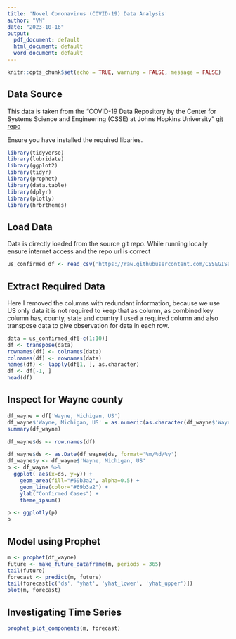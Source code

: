 ---
title: 'Novel Coronavirus (COVID-19) Data Analysis'
author: "VM"
date: "2023-10-16"
output:
  pdf_document: default
  html_document: default
  word_document: default
---

```{r setup, include=FALSE}
knitr::opts_chunk$set(echo = TRUE, warning = FALSE, message = FALSE)
```

## Data Source

This data is taken from the "COVID-19 Data Repository by the Center for Systems Science and Engineering (CSSE) at Johns Hopkins University" [git repo](https://github.com/CSSEGISandData/COVID-19)

Ensure you have installed the required libaries.

```{r library, message=FALSE, warning=FALSE, include=FALSE}
library(tidyverse)
library(lubridate)
library(ggplot2)
library(tidyr)
library(prophet)
library(data.table)
library(dplyr)
library(plotly)
library(hrbrthemes)
```

## Load Data

Data is directly loaded from the source git repo.  While running locally ensure internet access and the repo url is correct

```{r}
us_confirmed_df <- read_csv('https://raw.githubusercontent.com/CSSEGISandData/COVID-19/master/csse_covid_19_data/csse_covid_19_time_series/time_series_covid19_confirmed_US.csv') 
```

## Extract Required Data

Here I removed the columns with redundant information, because we use US only data it is not required to keep that as column, as combined key column has, county, state and country I used a required column and also transpose data to give observation for data in each row.


```{r}
data = us_confirmed_df[-c(1:10)]
df <- transpose(data)
rownames(df) <- colnames(data)
colnames(df) <- rownames(data)
names(df) <- lapply(df[1, ], as.character)
df <- df[-1, ]
head(df)
```

## Inspect for Wayne county


```{r}
df_wayne = df['Wayne, Michigan, US']
df_wayne$'Wayne, Michigan, US' = as.numeric(as.character(df_wayne$'Wayne, Michigan, US'))
summary(df_wayne)
```


```{r}
df_wayne$ds <- row.names(df)

df_wayne$ds <- as.Date(df_wayne$ds, format='%m/%d/%y')
df_wayne$y <- df_wayne$'Wayne, Michigan, US'
p <- df_wayne %>%
  ggplot( aes(x=ds, y=y)) +
    geom_area(fill="#69b3a2", alpha=0.5) +
    geom_line(color="#69b3a2") +
    ylab("Confirmed Cases") +
    theme_ipsum()

p <- ggplotly(p)
p
```

## Model using Prophet

```{r}
m <- prophet(df_wayne)
future <- make_future_dataframe(m, periods = 365)
tail(future)
forecast <- predict(m, future)
tail(forecast[c('ds', 'yhat', 'yhat_lower', 'yhat_upper')])
plot(m, forecast)
```
## Investigating Time Series

```{r}
prophet_plot_components(m, forecast)
```
